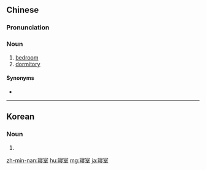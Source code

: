 {{also|寝室}}
==Chinese==
{{zh-forms|s=寝室}}

===Pronunciation===
{{zh-pron
|m=qǐn室
|c=cam2 sat1
|mn=xm,tw:chhím-sek/qz:chhím-siak/zz:chhím-sit
|cat=n
}}

===Noun===
{{zh-noun}}

# [[bedroom]]
# [[dormitory]]

====Synonyms====
* {{zh-l|臥室}}

{{zh-cat|Rooms}}

----

==Korean==
{{ko-hanjatab}}

===Noun===
{{ko-noun|hj|hangeul=침실}}

# {{hanja form of|침실|[[bedroom]]}}

[[zh-min-nan:寢室]]
[[hu:寢室]]
[[mg:寢室]]
[[ja:寢室]]